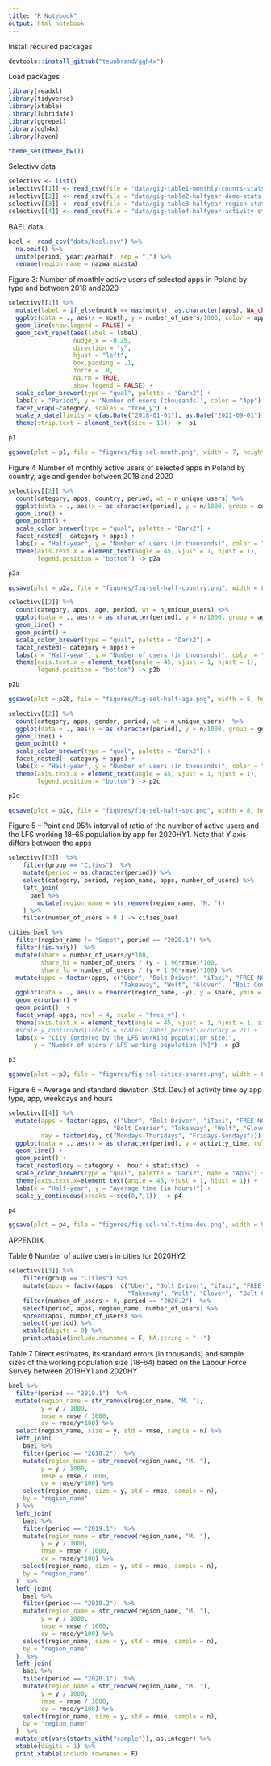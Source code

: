 ```yaml
---
title: "R Notebook"
output: html_notebook
---
```


Install required packages


```r
devtools::install_github("teunbrand/ggh4x")
```

Load packages

```r
library(readxl)
library(tidyverse)
library(xtable)
library(lubridate)
library(ggrepel)
library(ggh4x)
library(haven)

theme_set(theme_bw())
```


Selectivv data

```r
selectivv <- list()
selectivv[[1]] <- read_csv(file = "data/gig-table1-monthly-counts-stats.csv")
selectivv[[2]] <- read_csv(file = "data/gig-table2-halfyear-demo-stats.csv")
selectivv[[3]] <- read_csv(file = "data/gig-table3-halfyear-region-stats.csv")
selectivv[[4]] <- read_csv(file = "data/gig-table4-halfyear-activity-stats.csv")
```

BAEL data 
```r
bael <- read_csv("data/bael.csv") %>%
  na.omit() %>%
  unite(period, year:yearhalf, sep = ".") %>%
  rename(region_name = nazwa_miasta)
```



Figure 3: Number of monthly active users of selected apps in Poland by type and between 2018 and2020


```r
selectivv[[1]] %>%
  mutate(label = if_else(month == max(month), as.character(apps), NA_character_)) %>%
  ggplot(data = ., aes(x = month, y = number_of_users/1000, color = apps, group = apps)) +
  geom_line(show.legend = FALSE) + 
  geom_text_repel(aes(label = label),
                  nudge_x = -0.25, 
                  direction = "y", 
                  hjust = "left",
                  box.padding = .1,
                  force = .8,
                  na.rm = TRUE,
                  show.legend = FALSE) + 
  scale_color_brewer(type = "qual", palette = "Dark2") + 
  labs(x = "Period", y = 'Number of users (thousands)', color = "App") + 
  facet_wrap(~category, scales = "free_y") +
  scale_x_date(limits = c(as.Date("2018-01-01"), as.Date("2021-09-01"))) + 
  theme(strip.text = element_text(size = 15)) ->  p1

p1

ggsave(plot = p1, file = "figures/fig-sel-month.png", width = 7, height = 4)
```

Figure 4 Number of monthly active users of selected apps in Poland by country, age and gender between 2018 and 2020

```r
selectivv[[2]] %>%
  count(category, apps, country, period, wt = n_unique_users) %>%  
  ggplot(data = ., aes(x = as.character(period), y = n/1000, group = country, color = country)) +
  geom_line() +
  geom_point() + 
  scale_color_brewer(type = "qual", palette = "Dark2") +  
  facet_nested(~ category + apps) +
  labs(x = "Half-year", y = "Number of users (in thousands)", color = "Country") +
  theme(axis.text.x = element_text(angle = 45, vjust = 1, hjust = 1),
        legend.position = "bottom") -> p2a

p2a

ggsave(plot = p2a, file = "figures/fig-sel-half-country.png", width = 8, height = 4)
```

```r
selectivv[[2]] %>%
  count(category, apps, age, period, wt = n_unique_users) %>%
  ggplot(data = ., aes(x = as.character(period), y = n/1000, group = age, color = age)) +
  geom_line() +
  geom_point() + 
  scale_color_brewer(type = "qual", palette = "Dark2") +  
  facet_nested(~ category + apps) +
  labs(x = "Half-year", y = "Number of users (in thousands)", color = "Age group") +
  theme(axis.text.x = element_text(angle = 45, vjust = 1, hjust = 1),
        legend.position = "bottom") -> p2b

p2b

ggsave(plot = p2b, file = "figures/fig-sel-half-age.png", width = 8, height = 4)


```


```r
selectivv[[2]] %>%
  count(category, apps, gender, period, wt = n_unique_users)  %>%
  ggplot(data = ., aes(x = as.character(period), y = n/1000, group = gender, color = gender)) +
  geom_line() +
  geom_point() + 
  scale_color_brewer(type = "qual", palette = "Dark2") +  
  facet_nested(~ category + apps) +
  labs(x = "Half-year", y = "Number of users (in thousands)", color = "Gender") +
  theme(axis.text.x = element_text(angle = 45, vjust = 1, hjust = 1),
        legend.position = "bottom") -> p2c

p2c

ggsave(plot = p2c, file = "figures/fig-sel-half-sex.png", width = 8, height = 4)

```

Figure 5 -- Point and 95\% interval of ratio of the number of active users and the LFS working 18--65 population by app for 2020HY1. Note that Y axis differs between the apps

```r
selectivv[[3]]  %>%
    filter(group == "Cities")  %>%
    mutate(period = as.character(period)) %>%
    select(category, period, region_name, apps, number_of_users) %>%
    left_join(
      bael %>%
        mutate(region_name = str_remove(region_name, "M. "))
    ) %>%
    filter(number_of_users > 0 ) -> cities_bael
```


```r
cities_bael %>%
  filter(region_name != "Sopot", period == "2020.1") %>%
  filter(!is.na(y))  %>%
  mutate(share = number_of_users/y*100,
         share_hi = number_of_users / (y - 1.96*rmse)*100,
         share_lo = number_of_users / (y + 1.96*rmse)*100) %>%
  mutate(apps = factor(apps, c("Uber", "Bolt Driver", "iTaxi", "FREE NOW",
                               "Takeaway", "Wolt", "Glover",  "Bolt Courier"))) %>%
  ggplot(data = ., aes(x = reorder(region_name, -y), y = share, ymin = share_lo, ymax = share_hi)) +
  geom_errorbar() +
  geom_point()  +
  facet_wrap(~apps, ncol = 4, scale = "free_y") +
  theme(axis.text.x = element_text(angle = 45, vjust = 1, hjust = 1, size = 5))  +
  #scale_y_continuous(labels = scales::label_percent(accuracy = 2)) +
  labs(x = "City (ordered by the LFS working population size)", 
       y = "Number of users / LFS working population [%]") -> p3

p3

ggsave(plot = p3, file = "figures/fig-sel-cities-shares.png", width = 8, height = 4)

```

Figure 6 -- Average and standard deviation (Std. Dev.) of activity time by app type, app, weekdays and hours


```r
selectivv[[4]] %>%
  mutate(apps = factor(apps, c("Uber", "Bolt Driver", "iTaxi", "FREE NOW",
                             "Bolt Courier", "Takeaway", "Wolt", "Glover")),
         day = factor(day, c("Mondays-Thursdays", "Fridays-Sundays")))  %>%
  ggplot(data = ., aes(x = as.character(period), y = activity_time, color = apps, group = apps)) +
  geom_line() +
  geom_point() + 
  facet_nested(day ~ category +  hour + statistic)  +
  scale_color_brewer(type = "qual", palette = "Dark2", name = "Apps") +  
  theme(axis.text.x=element_text(angle = 45, vjust = 1, hjust = 1)) +
  labs(x = "Half-year", y = "Average time (in hours)") + 
  scale_y_continuous(breaks = seq(0,7,1))  -> p4

p4

ggsave(plot = p4, file = "figures/fig-sel-half-time-dev.png", width = 9, height = 5)

```

APPENDIX

Table 6 Number of active users in cities for 2020HY2

```r
selectivv[[3]] %>%
    filter(group == "Cities") %>%
    mutate(apps = factor(apps, c("Uber", "Bolt Driver", "iTaxi", "FREE NOW",
                                 "Takeaway", "Wolt", "Glover",  "Bolt Courier"))) %>%
    filter(number_of_users > 0, period == "2020.2")  %>% 
    select(period, apps, region_name, number_of_users) %>%
    spread(apps, number_of_users) %>% 
    select(-period) %>% 
    xtable(digits = 0) %>% 
    print.xtable(include.rownames = F, NA.string = "--")
```


Table 7 Direct estimates, its standard errors (in thousands) and sample sizes of the working population size (18--64) based on the Labour Force Survey between 2018HY1 and 2020HY

```r
bael %>%
  filter(period == "2018.1")  %>% 
  mutate(region_name = str_remove(region_name, "M. "),
         y = y / 1000,
         rmse = rmse / 1000,
         cv = rmse/y*100) %>%
  select(region_name, size = y, std = rmse, sample = n) %>%
  left_join(
    bael %>%
    filter(period == "2018.2")  %>% 
    mutate(region_name = str_remove(region_name, "M. "),
         y = y / 1000,
         rmse = rmse / 1000,
         cv = rmse/y*100) %>%
    select(region_name, size = y, std = rmse, sample = n),
    by = "region_name"
  ) %>%
  left_join(
    bael %>%
    filter(period == "2019.1")  %>% 
    mutate(region_name = str_remove(region_name, "M. "),
         y = y / 1000,
         rmse = rmse / 1000,
         cv = rmse/y*100) %>%
    select(region_name, size = y, std = rmse, sample = n),
    by = "region_name"
  )  %>%
  left_join(
    bael %>%
    filter(period == "2019.2")  %>% 
    mutate(region_name = str_remove(region_name, "M. "),
         y = y / 1000,
         rmse = rmse / 1000,
         cv = rmse/y*100) %>%
    select(region_name, size = y, std = rmse, sample = n),
    by = "region_name"
  )  %>%
  left_join(
    bael %>%
    filter(period == "2020.1")  %>% 
    mutate(region_name = str_remove(region_name, "M. "),
         y = y / 1000,
         rmse = rmse / 1000,
         cv = rmse/y*100) %>%
    select(region_name, size = y, std = rmse, sample = n),
    by = "region_name"
  )  %>%
  mutate_at(vars(starts_with("sample")), as.integer) %>%
  xtable(digits = 1) %>%
  print.xtable(include.rownames = F)
  
```